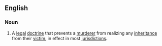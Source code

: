 ==English==

===Noun===
{{en-noun|head=[[slayer]] [[rule]]}}
# {{context|legal|lang=en}} A [[legal]] [[doctrine]] that prevents a [[murderer]] from realizing any [[inheritance]] from their [[victim]], in effect in most [[jurisdiction]]s.